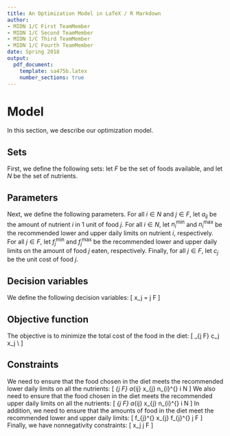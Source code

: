 ```yaml
---
title: An Optimization Model in LaTeX / R Markdown
author: 
- MIDN 1/C First TeamMember
- MIDN 1/C Second TeamMember
- MIDN 1/C Third TeamMember
- MIDN 1/C Fourth TeamMember
date: Spring 2018
output: 
  pdf_document:
    template: sa475b.latex
    number_sections: true
---
```


# Model

In this section, we describe our optimization model.

## Sets

First, we define the following sets: let $F$ be the set of foods available, and let $N$ be the set of nutrients.

## Parameters

Next, we define the following parameters. For all $i \in N$ and $j \in F$, let $a_{ij}$ be the amount of nutrient $i$ in 1 unit of food $j$. For all $i \in N$, let $n_{i}^{\min}$ and $n_{i}^{\max}$ be the recommended lower and upper daily limits on nutrient $i$, respectively.  For all $j \in F$, let $f_{j}^{\min}$ and $f_{j}^{\max}$ be the recommended lower and upper daily limits on the amount of food $j$ eaten, respectively. Finally, for all $j \in F$, let $c_{j}$ be the unit cost of food $j$. 

## Decision variables

We define the following decision variables:
\[
  x_j = \text{the amount of food~$j$ in the diet} \quad \text{for } j \in F
\]

## Objective function

The objective is to minimize the total cost of the food in the diet:
\[
  \text{minimize} \quad \sum_{j \in F} c_j x_j \\
\]

## Constraints

We need to ensure that the food chosen in the diet meets the recommended lower daily limits on all the nutrients: 
\[
  \sum_{j \in F} a_{ij} x_{j} \ge n_{i}^{\min} \quad \text{for } i \in N 
\]
We also need to ensure that the food chosen in the diet meets the recommended upper daily limits on all the nutrients: 
\[
  \sum_{j \in F} a_{ij} x_{j} \le n_{i}^{\max} \quad \text{for } i \in N 
\]
In addition, we need to ensure that the amounts of food in the diet meet the recommended lower and upper daily limits:
\[
  f_{j}^{\min} \le x_{j} \le f_{j}^{\max} \quad \text{for } j \in F
\]
Finally, we have nonnegativity constraints:
\[
  x_j \ge 0 \quad \text{for } j \in F
\]
